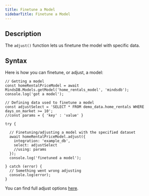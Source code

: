 ```yaml
---
title: Finetune a Model
sidebarTitle: Finetune a Model
---
```


## Description

The `adjust()` function lets us finetune the model with specific data.

## Syntax

Here is how you can finetune, or adjust, a model:

```
// Getting a model
const homeRentalPriceModel = await MindsDB.Models.getModel('home_rentals_model', 'mindsdb');
console.log('got a model');

// Defining data used to finetune a model
const adjustSelect = 'SELECT * FROM demo_data.home_rentals WHERE days_on_market >= 10';
//const params = { 'key' : 'value' }

try {

  // Finetuning/adjusting a model with the specified dataset
  await homeRentalPriceModel.adjust({
    integration: 'example_db',
    select: adjustSelect
    //using: params
  });
  console.log('finetuned a model');  
    
} catch (error) {
  // Something went wrong adjusting
  console.log(error);
}
```

You can find full adjust options [here](https://mindsdb.github.io/mindsdb-js-sdk/interfaces/models_trainingOptions.AdjustOptions.html).
